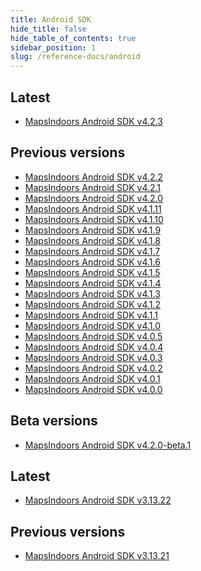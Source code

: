 ```yaml
---
title: Android SDK
hide_title: false
hide_table_of_contents: true
sidebar_position: 1
slug: /reference-docs/android
---
```



<Tabs>
<TabItem value="v4" label="Android SDK V4" default>

## Latest
* [MapsIndoors Android SDK v4.2.3](https://app.mapsindoors.com/mapsindoors/reference/android/4.2.3/index.html)

## Previous versions
* [MapsIndoors Android SDK v4.2.2](https://app.mapsindoors.com/mapsindoors/reference/android/4.2.2/index.html)
* [MapsIndoors Android SDK v4.2.1](https://app.mapsindoors.com/mapsindoors/reference/android/4.2.1/index.html)
* [MapsIndoors Android SDK v4.2.0](https://app.mapsindoors.com/mapsindoors/reference/android/4.2.0/index.html)
* [MapsIndoors Android SDK v4.1.11](https://app.mapsindoors.com/mapsindoors/reference/android/4.1.11/index.html)
* [MapsIndoors Android SDK v4.1.10](https://app.mapsindoors.com/mapsindoors/reference/android/4.1.10/index.html)
* [MapsIndoors Android SDK v4.1.9](https://app.mapsindoors.com/mapsindoors/reference/android/4.1.9/index.html)
* [MapsIndoors Android SDK v4.1.8](https://app.mapsindoors.com/mapsindoors/reference/android/4.1.8/index.html)
* [MapsIndoors Android SDK v4.1.7](https://app.mapsindoors.com/mapsindoors/reference/android/4.1.7/index.html)
* [MapsIndoors Android SDK v4.1.6](https://app.mapsindoors.com/mapsindoors/reference/android/4.1.6/index.html)
* [MapsIndoors Android SDK v4.1.5](https://app.mapsindoors.com/mapsindoors/reference/android/4.1.5/index.html)
* [MapsIndoors Android SDK v4.1.4](https://app.mapsindoors.com/mapsindoors/reference/android/4.1.4/index.html)
* [MapsIndoors Android SDK v4.1.3](https://app.mapsindoors.com/mapsindoors/reference/android/4.1.3/index.html)
* [MapsIndoors Android SDK v4.1.2](https://app.mapsindoors.com/mapsindoors/reference/android/4.1.2/index.html)
* [MapsIndoors Android SDK v4.1.1](https://app.mapsindoors.com/mapsindoors/reference/android/4.1.1/index.html)
* [MapsIndoors Android SDK v4.1.0](https://app.mapsindoors.com/mapsindoors/reference/android/4.1.0/index.html)
* [MapsIndoors Android SDK v4.0.5](https://app.mapsindoors.com/mapsindoors/reference/android/4.0.5/index.html)
* [MapsIndoors Android SDK v4.0.4](https://app.mapsindoors.com/mapsindoors/reference/android/4.0.4/index.html)
* [MapsIndoors Android SDK v4.0.3](https://app.mapsindoors.com/mapsindoors/reference/android/4.0.3/index.html)
* [MapsIndoors Android SDK v4.0.2](https://app.mapsindoors.com/mapsindoors/reference/android/4.0.2/index.html)
* [MapsIndoors Android SDK v4.0.1](https://app.mapsindoors.com/mapsindoors/reference/android/4.0.1/index.html)
* [MapsIndoors Android SDK v4.0.0](https://app.mapsindoors.com/mapsindoors/reference/android/4.0.0/index.html)

## Beta versions
* [MapsIndoors Android SDK v4.2.0-beta.1](https://app.mapsindoors.com/mapsindoors/reference/android/4.2.0-beta.1/index.html)

</TabItem>
<TabItem value="v3" label="Android SDK V3">

## Latest
* [MapsIndoors Android SDK v3.13.22](https://app.mapsindoors.com/mapsindoors/reference/android/3.13.22/index.html)

## Previous versions
* [MapsIndoors Android SDK v3.13.21](https://app.mapsindoors.com/mapsindoors/reference/android/3.13.21/index.html)

</TabItem>
</Tabs>

